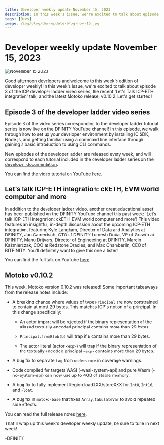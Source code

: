 ```yaml
---
title: Developer weekly update November 15, 2023
description: In this week's issue, we're excited to talk about episode 3 of the ICP developer ladder video series, the recent 'Let's Talk ICP-ETH integration' talk, and the latest Motoko release, v0.10.2.
tags: [Devs]
image: /img/blog/dev-update-blog-nov-15.jpg
---
```


# Developer weekly update November 15, 2023

![November 15 2023](../../static/img/blog/dev-update-blog-nov-15.jpg)

Good afternoon developers and welcome to this week's edition of developer weekly! In this week's issue, we're excited to talk about episode 3 of the ICP developer ladder video series, the recent 'Let's Talk ICP-ETH integration' talk, and the latest Motoko release, v0.10.2. Let's get started!

## Episode 3 of the developer ladder video series

Episode 3 of the video series corresponding to the developer ladder tutorial series is now live on the DFINITY YouTube channel! In this episode, we walk through how to set up your developer environment by installing IC SDK, Node.js, and getting familiar using a command line interface through gaining a basic introduction to using CLI commands.

New episodes of the developer ladder are released every week, and will correspond to each tutorial included in the developer ladder series on the [developer documentation](/docs/current/tutorials/developer-journey/).

You can find the video tutorial on YouTube [here](https://t.co/X9nF5k9zFF).

## Let’s talk ICP-ETH integration: ckETH, EVM world computer and more

In addition to the developer ladder video, another great educational asset has been published on the DFINITY YouTube channel this past week: 'Let’s talk ICP-ETH integration: ckETH, EVM world computer and more'! This video features an insightful, in-depth discussion about the upcoming ICP-ETH integration, featuring Kyle Langham,  Director of Data and Analytics at DFINITY, Jan Camenisch, CTO of DFINITY
Lomesh Dutta, VP of Growth at DFINITY, Manu Drijvers, Director of Engineering at DFINITY, Marcin Kaźmierczak, COO at Redstone Oracles, and Max Chamberlin, CEO of BITFINITY. You'll definitely want to give this one a listen! 

You can find the full talk on YouTube [here](https://www.youtube.com/watch?v=JuwHREhrsTc).

## Motoko v0.10.2

This week, Motoko version 0.10.2 was released! Some important takeaways from the release notes include:

- A breaking change where values of type `Principal` are now constrained to contain at most 29 bytes. This matches ICP's notion of a principal. In this change specifically:

    - An actor import will be rejected if the binary representation of the aliased textually encoded principal contains more than 29 bytes.

    - `Principal.fromBlob(b)` will trap if `b` contains more than 29 bytes.

    - The actor literal (actor `<exp>`) will trap if the binary representation of the textually encoded principal `<exp>` contains more than 29 bytes.

- A bug fix to separate `tag` from `underscore` in coverage warnings. 

- Code compiled for targets WASI (-wasi-system-api) and pure Wasm (-no-system-api) can now use up to 4GB of stable memory. 

- A bug fix to fully implement Region.loadXXX/storeXXX for `Int8`, `Int16`, and `Float`. 

- A bug fix in `motoko-base` that fixes `Array.tabulateVar` to avoid repeated side effects. 

You can read the full release notes [here](https://github.com/dfinity/motoko/releases/tag/0.10.2).

That'll wrap up this week's developer weekly update, be sure to tune in next week!

-DFINITY